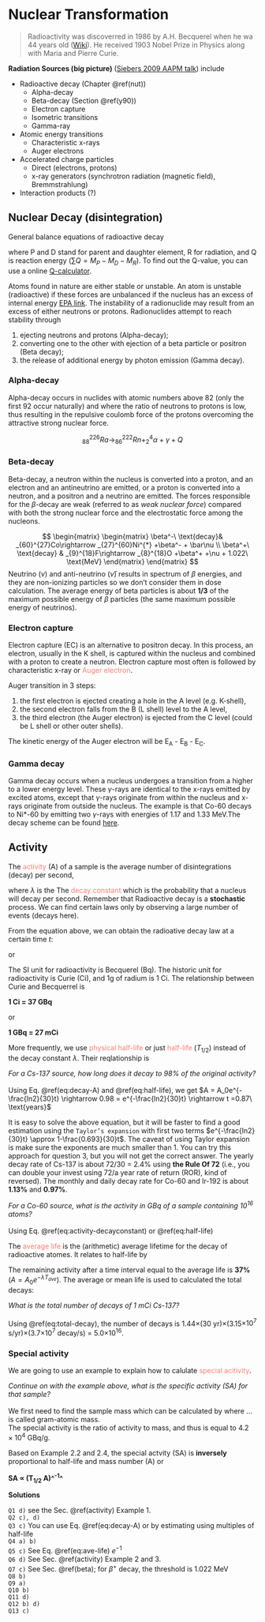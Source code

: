 # Nuclear Transformation {#nut}

> Radioactivity was discoverred in 1986 by A.H. Becquerel when he wa 44 years old ([Wiki](https://en.wikipedia.org/wiki/Henri_Becquerel)). He received 1903 Nobel Prize in Physics along with Maria and Pierre Curie.   

**Radiation Sources (big picture)** ([Siebers 2009 AAPM talk](https://vimeo.com/78875937)) include 

- Radioactive decay (Chapter \@ref(nut))
    + Alpha-decay
    + Beta-decay (Section \@ref(y90))
    + Electron capture
    + Isometric transitions
    + Gamma-ray
- Atomic energy transitions
    + Characteristic x-rays
    + Auger electrons
- Accelerated charge particles
    + Direct (electrons, protons)
    + x-ray generators (synchrotron radiation (magnetic field), Bremmstrahlung)
- Interaction products (?)

## Nuclear Decay (disintegration) {#decays}

General balance equations of radioactive decay

\begin{equation}
 _Z^A P = ^{A-A_R}_{Z-Z_R}D + _{Z_R}^{A_R}R + \sum Q,
 (\#eq:decay-balance)
\end{equation}

where P and D stand for parent and daughter element, R for radiation, and Q is reaction energy ($\sum Q = M_P-M_D-M_R$). To find out the Q-value, you can use a online [Q-calculator](http://www.nndc.bnl.gov/qcalc/).

Atoms found in nature are either stable or unstable. An atom is unstable (radioactive) if these forces are unbalanced if the nucleus has an excess of internal energy [EPA link](http://www.epa.gov/radiation/understand/radiation.html). The instability of a radionuclide  may result from an excess of either neutrons or protons. Radionuclides attempt to reach stability through

1. ejecting neutrons and protons (Alpha-decay);
2. converting one to the other with ejection of a beta particle or positron (Beta decay);
3. the release of additional energy by photon emission (Gamma decay). 

### Alpha-decay {#alpha}

Alpha-decay occurs in nuclides with atomic numbers above 82 (only the first 92 occur naturally) and where the ratio of neutrons to protons is low, thus resulting in the repulsive coulomb force of the protons overcoming the attractive strong nuclear force.

$$
 _{88}^{226}Ra\rightarrow _{86}^{222}Rn +_2^4\alpha +\gamma +Q
$$

### Beta-decay {#beta}

Beta-decay, a neutron within the nucleus is converted into a proton, and an electron and an antineutrino are emitted, or a proton is converted into a neutron, and a positron and a neutrino are emitted. The forces responsible for the $\beta$-decay are weak (referred to as _weak nuclear force_) compared with both the strong nuclear force and the electrostatic force among the nucleons.

$$
\begin{matrix}
\begin{matrix}
    \beta^-\  \text{decay}& _{60}^{27}Co\rightarrow _{27}^{60}Ni^{*} +\beta^- + \bar\nu \\ 
    \beta^+\  \text{decay} & _{9}^{18}F\rightarrow _{8}^{18}O +\beta^+ +\nu + 1.022\ \text{MeV}
  \end{matrix}
\end{matrix}
$$
Neutrino ($\nu$) and anti-neutrino ($\bar \nu$) results in spectrum of $\beta$ energies, and they are non-ionizing particles so we don't consider them in dose calculation. The average energy of beta particles is about **1/3** of the maximum possible energy of $\beta$ particles (the same maximum possible energy of neutrinos).

### Electron capture {#ec}

Electron capture (EC) is an alternative to positron decay. In this process, an electron, usually in the K shell, is captured within the nucleus and combined with a proton to create a neutron. Electron capture most often is followed by characteristic x-ray or <font color="Salmon">Auger electron</font>.

Auger transition in 3 steps:

1. the first electron is ejected creating a hole in the A level (e.g. K-shell), 
2. the second electron falls from the B (L shell) level to the A level, 
3. the third electron (the Auger electron) is ejected from the C level (could be L shell or other outer shells). 

The kinetic energy of the Auger electron will be E~A~ - E~B~ - E~C~. 

### Gamma decay {#gamma}

Gamma decay occurs when a nucleus undergoes a transition from a higher to a lower energy level. These $\gamma$-rays are identical to the x-rays emitted by excited atoms, except that $\gamma$-rays originate from within the nucleus and x-rays originate from outside the nucleus. The example is that Co-60 decays to Ni*-60 by emitting two $\gamma$-rays with energies of 1.17 and 1.33 MeV.The decay scheme can be found [here](http://atom.kaeri.re.kr:8080/gamrays.html).

## Activity {#activity}

The <font color="Salmon">activity</font> (A) of a sample is the average number of disintegrations (decay) per second,

\begin{equation}
    A = \frac{\Delta N}{\Delta t} = \lambda N,
    (\#eq:activity-decayconstant)
\end{equation}

where $\lambda$ is the The <font color="Salmon">decay constant</font> which is the probability that a nucleus will decay per second. Remember that Radioactive decay is a **stochastic** process. We can find certain laws only by observing a large number of events (decays here).

From the equation above, we can obtain the radioative decay law at a certain time $t$:

\begin{equation}
    N = N_0 e^{-\lambda t},
    (\#eq:decay-N)
\end{equation}

or 
\begin{equation}
    A = A_0 e^{-\lambda t}. 
    (\#eq:decay-A)
\end{equation}

The SI unit for radioactivity is Becquerel (Bq). The historic unit for radioactivity is Curie (Ci), and 1g of radium is 1 Ci. The relationship between Curie and Becquerrel is  

<div align="center">
  <b>1 Ci = 37 GBq</b>
</div>

or 

<div align="center">
  <b>1 GBq = 27 mCi</b>
</div>

More frequently, we use <font color="Salmon">physical half-life</font> or just <font color="Salmon">half-life</font> ($T_{1/2}$) instead of the decay constant $\lambda$. Their reqlationship is  

\begin{equation}
    T_{1/2} = \frac{\ln 2}{\lambda}.
    (\#eq:half-life)
\end{equation}

<p class="FOO"> *For a Cs-137 source, how long does it decay to 98% of the original activity?* <br><br> Using Eq. \@ref(eq:decay-A) and \@ref(eq:half-life), we get
$A = A_0e^{-\frac{ln2}{30}t} \rightarrow 0.98 = e^{-\frac{ln2}{30}t} \rightarrow t =0.87\ \text{years}$</p>

It is easy to solve the above equation, but it will be faster to find a good estimation using the `Taylor’s expansion` with first two terms $e^{-\frac{ln2}{30}t} \approx  1-\frac{0.693}{30}t$. The caveat of using Taylor expansion is make sure the exponents are much smaller than 1. You can try this approach for question 3, but you will not get the correct answer. The yearly decay rate of Cs-137 is about 72/30 = 2.4% using **the Rule Of 72** (i.e., you can double your invest using 72/a year rate of return (ROR), kind of reversed). The monthly and daily decay rate for Co-60 and Ir-192 is about **1.13%** and **0.97%**.

<p class='FOO'> *For a Co-60 source, what is the activity in GBq of a sample containing 10^16^ atoms?* <br><br> Using Eq. \@ref(eq:activity-decayconstant) or \@ref(eq:half-life)
\begin{aligned}
A &= \lambda N = \frac{ln2}{T_{1/2}} N \\
    &= \frac{0.693}{(5.3\ yr) \times (365 \times 86,400\ s/yr)} \times 10^{16} atoms \\
    &= 4.1 \times 10^7 atoms/s \\
    &= 0.041\text{ GBq}
\end{aligned}
</p>

The <font color="Salmon">average life</font> is the (arithmetic) average lifetime for the decay of radioactive atomes. It relates to half-life by 
\begin{equation}
    T_{ave} \equiv \frac{1}{\lambda} = 1.44T_{1/2}.
    (\#eq:ave-life)
\end{equation}

The remaining activity after a time interval equal to the average life is **37%** ($A = A_0 e^{-\lambda T_{ave}}$). The average or mean life is used to calculated the total decays:

\begin{equation}
    \text{Total num. of decays} = T_{ave}\times A = 1.44T_{1/2}\times A.
    (\#eq:total-decay)
\end{equation}

<p class='FOO'> *What is the total number of decays of 1 mCi Cs-137?*<br><br> Using \@ref(eq:total-decay), the number of decays is 1.44$\times$(30 yr)$\times$(3.15$\times 10^7$ s/yr)$\times$(3.7$\times10^7$ decay/s) = 5.0$\times 10^{16}$.</p>

### Special activity {#sa}

We are going to use an example to explain how to calulate <font color="Salmon">special acitivity</font>. 

<p class='FOO'> *Continue on with the example above, what is the specific activity (SA) for that sample?* <br><br> We first need to find the sample mass which can be calculated by
\begin{aligned}
\text{mass} &= \frac{(10^{16}\ atoms) \times (59.9338\ g/...)}{6.023\times 10^{23}atoms/...} \\
    &= 9.95\times 10^{-7}\text{ g}
\end{aligned}
where ... is called gram-atomic mass. <br> The special activity is the ratio of activity to mass, and thus is equal to $4.2 \times 10^4$ GBq/g. </p>

Based on Example 2.2 and 2.4, the special actvity (SA) is **inversely** proportional to half-life and mass number (A) or 

<div align="center">
  <b>SA $\propto$ (T~1/2~ A)^^-1^^</b>
</div>
  

**Solutions**

`Q1 d)` see the Sec. \@ref(activity) Example 1.  
`Q2 c), d)`   
`Q3 c)` You can use Eq. \@ref(eq:decay-A) or by estimating using multiples of half-life    
`Q4 a) b)`    
`Q5 c)` See Eq. \@ref(eq:ave-life) $e^{-1}$   
`Q6 d)` See Sec. \@ref(activity) Example 2 and 3.    
`Q7 c)` See Sec. \@ref(beta); for $\beta^+$ decay, the threshold is 1.022 MeV  
`Q8 b)`  
`Q9 a)`   
`Q10 b)`    
`Q11 d)`    
`Q12 b) d)`     
`Q13 c)`    

[^becq]:
A good read from Wikipedia (https://en.wikipedia.org/wiki/Henri_Becquerel).


